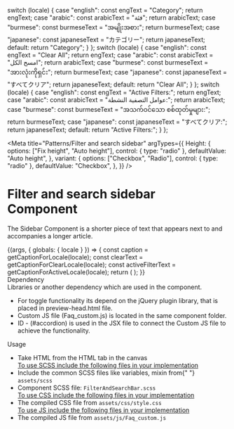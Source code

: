 
  switch (locale) {
    case "english":
      const engText = "Category";
      return engText;
    case "arabic":
      const arabicText = "فئة";
      return arabicText;
    case "burmese":
      const burmeseText = "အမျိုးအစား";
      return burmeseText;
    case "japanese":
      const japaneseText = "カテゴリー";
      return japaneseText;
    default:
      return "Category";
  }
};
  switch (locale) {
    case "english":
      const engText = "Clear All";
      return engText;
    case "arabic":
      const arabicText = "امسح الكل";
      return arabicText;
    case "burmese":
      const burmeseText = "အားလုံးကိုရှင်း";
      return burmeseText;
    case "japanese":
      const japaneseText = "すべてクリア";
      return japaneseText;
    default:
      return "Clear All";
  }
};
  switch (locale) {
    case "english":
      const engText = "Active Filters:";
      return engText;
    case "arabic":
      const arabicText = "عوامل التصفية النشطة:";
      return arabicText;
    case "burmese":
      const burmeseText = "အသက်ဝင်သော စစ်ထုတ်မှုများ:";
      return burmeseText;
    case "japanese":
      const japaneseText = "すべてクリア:";
      return japaneseText;
    default:
      return "Active Filters:";
  }
};

<Meta
  title="Patterns/Filter and search sidebar"
  argTypes={{
    Height: {
      options: ["Fix height", "Auto height"],
      control: { type: "radio" },
      defaultValue: "Auto height",
    },
    variant: {
      options: ["Checkbox", "Radio"],
      control: { type: "radio" },
      defaultValue: "Checkbox",
    },
  }}
/>

<style>{`
 .subheading {
    font-weight: 700;
    font-size: 24px;
    color: #031c2d;
    letter-spacing: 1.5px;
    line-height: 24px;
    margin-bottom: 12px;
    margin-top: 40px;
  }
  .sbdocs .sbdocs-p,
  .sbdocs .sbdocs-li{
    font-size: 1rem;
  }
  .css-1gh4yjl {
    font-size: 1rem;
  }
`}</style>

# Filter and search sidebar Component

The Sidebar Component is a shorter piece of text that appears next to and accompanies a longer article.

<Story name="Filter and search sidebar">
  {(args, { globals: { locale } }) => {
    const caption = getCaptionForLocale(locale);
    const clearText = getCaptionForClearLocale(locale);
    const activeFilterText = getCaptionForActiveLocale(locale);
    return (
      <FilterAndSearchBar
        locale={locale}
        args={args}
        clearText={clearText}
        activeFilterText={activeFilterText}
        data={caption}
      ></FilterAndSearchBar>
    );
  }}
</Story>

<div className="subheading">Dependency</div>
Libraries or another dependency which are used in the component.
<ul>
  <li>
    For toggle functionality its depend on the jQuery plugin library, that is
    placed in preview-head.html file.
  </li>
  <li>
    Custom JS file (Faq_custom.js) is located in the same component folder.
  </li>
  <li>
    ID - (#accordion) is used in the JSX file to connect the Custom JS file to
    achieve the functionality.
  </li>
</ul>

<div className="subheading">Usage</div>
<ul>
  <li>Take HTML from the HTML tab in the canvas</li>
  <u>To use SCSS include the following files in your implementation</u>
  <li>
    Include the common SCSS files like variables, mixin from{" "}
    <code>assets/scss</code>
  </li>
  <li>
    Component SCSS file: <code>FilterAndSearchBar.scss</code>
  </li>
  <u>To use CSS include the following files in your implementation</u>
  <li>
    The compiled CSS file from <code>assets/css/style.css</code>
  </li>
  <u>To use JS include the following files in your implementation</u>
  <li>
    The compiled JS file from <code>assets/js/Faq_custom.js</code>
  </li>
</ul>
